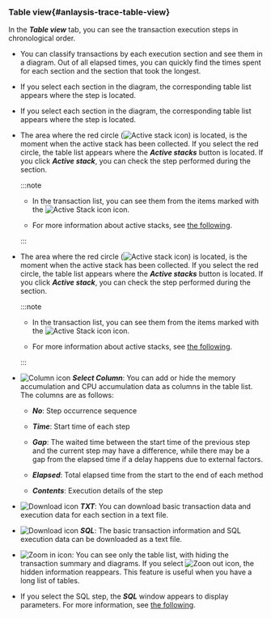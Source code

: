 ### Table view{#anlaysis-trace-table-view}

In the **_Table view_** tab, you can see the transaction execution steps in chronological order.

<Xclude product='php,nodejs,golang'>

<ImgLang img="analysis-tx-table-view-mode.png" desc="Table view" />

</Xclude>

<InDoc product='php,nodejs,golang'>

<ImgLang img="analysis-tx-table-view-mode-none-actx.png" desc="Table view" />

</InDoc>

- You can classify transactions by each execution section and see them in a diagram. Out of all elapsed times, you can quickly find the times spent for each section and the section that took the longest.

<Xclude product='php,nodejs,golang'>

- If you select each section in the diagram, the corresponding table list appears where the step is located.

  <ImgLang img="analysis-tx-table-view-select-stack.png" desc="Step selection" />

</Xclude>

<InDoc product='php,nodejs,golang'>

- If you select each section in the diagram, the corresponding table list appears where the step is located.

  <ImgLang img="analysis-tx-table-view-select-stack-none-actx.png" desc="Step selection" />

</InDoc>

<Xclude product='php,nodejs,golang,kubernetes'>

- The area where the red circle (![Active stack icon](/img/ic-c-tx-active-stack.svg)) is located, is the moment when the active stack has been collected. If you select the red circle, the table list appears where the **_Active stacks_** button is located. If you click **_Active stack_**, you can check the step performed during the section.

  :::note

  - In the transaction list, you can see them from the items marked with the ![Active Stack icon](/img/ic-s-active-stack.svg) icon.

  - For more information about active stacks, see [the following](analysis-apm#active-stack).

  :::

</Xclude>

<InDoc product='kubernetes'>

- The area where the red circle (![Active stack icon](/img/ic-c-tx-active-stack.svg)) is located, is the moment when the active stack has been collected. If you select the red circle, the table list appears where the **_Active stacks_** button is located. If you click **_Active stack_**, you can check the step performed during the section.

  :::note

  - In the transaction list, you can see them from the items marked with the ![Active Stack icon](/img/ic-s-active-stack.svg) icon.

  - For more information about active stacks, see [the following](../java/analysis-apm#active-stack).

  :::

</InDoc>

- ![Column icon](/img/ico-column.svg) **_Select Column_**: You can add or hide the memory accumulation and CPU accumulation data as columns in the table list. The columns are as follows:

  - **_No_**: Step occurrence sequence

  - **_Time_**: Start time of each step

  - **_Gap_**: The waited time between the start time of the previous step and the current step may have a difference, while there may be a gap from the elapsed time if a delay happens due to external factors.

  - **_Elapsed_**: Total elapsed time from the start to the end of each method

  - **_Contents_**: Execution details of the step

- ![Download icon](/img/ico-download.svg) **_TXT_**: You can download basic transaction data and execution data for each section in a text file.

- ![Download icon](/img/ico-download.svg) **_SQL_**: The basic transaction information and SQL execution data can be downloaded as a text file.

- ![Zoom in icon](/img/ic-outside.svg): You can see only the table list, with hiding the transaction summary and diagrams. If you select ![Zoon out icon](/img/ic-inside.svg), the hidden information reappears. This feature is useful when you have a long list of tables.

- If you select the SQL step, the **_SQL_** window appears to display parameters. For more information, see [the following](#transaction-parameter).
